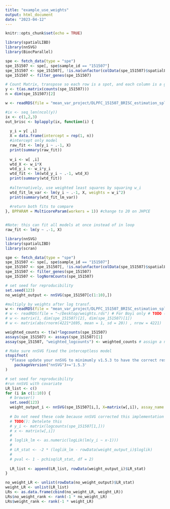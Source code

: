 ```yaml
---
title: "example_use_weights"
output: html_document
date: "2023-04-12"
---
```


```r
knitr::opts_chunk$set(echo = TRUE)
```

```r

library(spatialLIBD)
library(nnSVG)
library(BiocParallel)

spe <- fetch_data(type = "spe")
spe_151507 <- spe[, spe$sample_id == "151507"]
spe_151507 <- spe_151507[, !is.na(unfactor(colData(spe_151507)$spatialLIBD))]
spe_151507 <- filter_genes(spe_151507)

# Count Matrix, transpose so each row is a spot, and each column is a gene
y <- t(as.matrix(counts(spe_151507)))
n = dim(spe_151507)[2]

w <- readRDS(file = "mean_var_project/DLPFC_151507_BRISC_estimation_spline.rds")

#ix <- seq_len(ncol(y))
ix <- c(1,2,3)
out_brisc <- bplapply(ix, function(i) {
  
  y_i = y[ ,i]
  X = data.frame(intercept = rep(1, n))
  #intercept only model
  raw_fit <- lm(y_i ~ .-1, X)
  print(summary(raw_fit))
  
  w_i <- w[ ,i]
  wtd_X <- w_i*X
  wtd_y_i <- w_i*y_i
  wtd_fit <- lm(wtd_y_i ~ .-1, wtd_X)
  print(summary(wtd_fit))
  
  #alternatively, use weighted least squares by squaring w_i
  wtd_fit_lm_var <- lm(y_i ~ .-1, X, weights = w_i^2)
  print(summary(wtd_fit_lm_var))
  
  #return both fits to compare
}, BPPARAM = MulticoreParam(workers = 1)) #change to 20 on JHPCE


#Note: this can fit all models at once instead of in loop
raw_fit <- lm(y ~ .-1, X) 

```

```r
library(nnSVG)
library(spatialLIBD)
library(scran)

spe <- fetch_data(type = "spe")
spe_151507 <- spe[, spe$sample_id == "151507"]
spe_151507 <- spe_151507[, !is.na(unfactor(colData(spe_151507)$spatialLIBD))]
spe_151507 <- filter_genes(spe_151507)
spe_151507 <- logNormCounts(spe_151507)

# set seed for reproducibility
set.seed(123)
no_weight_output <- nnSVG(spe_151507[c(1:10),])

#multiply by weights after log transf.
w <- readRDS(file = "mean_var_project/DLPFC_151507_BRISC_estimation_spline.rds")
# w <- readRDS(file = "~/Desktop/weights.rds") # For Boyi only # TODO (boyiguo1): delete later
# w <- matrix(1, dim(spe_151507)[2], dim(spe_151507)[1])
# w <- matrix(abs(rnorm(4221*1695, mean = 1, sd = 20)) , nrow = 4221)

weighted_counts <- t(w)*logcounts(spe_151507)
assays(spe_151507) <- assays(spe_151507)[1]
assay(spe_151507, "weighted_logcounts") <- weighted_counts # assign a new entry to assays slot, nnSVG will use "logcounts"

# Make sure nnSVG fixed the interceptless model 
stopifnot(
  "Please update your nnSVG to minimumly v1.5.3 to have the correct result" = 
    packageVersion("nnSVG")>='1.5.3'
)

# set seed for reproducibility
#run nnSVG with covariate
LR_list <- c()
for (i in c(1:10)) {
  # browser()
  set.seed(123)
  weight_output_i <- nnSVG(spe_151507[i,], X=matrix(w[,i]), assay_name = "weighted_logcounts")
  
  # Do not need these code because nnSVG corrected this implementation
  # TODO(): Detelete this
  # y_i <- matrix(logcounts(spe_151507[1,]))
  # x <- matrix(w[,i])
  # 
  # loglik_lm <- as.numeric(logLik(lm(y_i ~ x-1)))
  # 
  # LR_stat <- -2 * (loglik_lm - rowData(weight_output_i)$loglik)
  # 
  # pval <- 1 - pchisq(LR_stat, df = 2)
  
  LR_list <- append(LR_list, rowData(weight_output_i)$LR_stat)
}

no_weight_LR <- unlist(rowData(no_weight_output)$LR_stat)
weight_LR <- unlist(LR_list)
LRs <- as.data.frame(cbind(no_weight_LR, weight_LR))
LRs$no_weight_rank <- rank(-1 * no_weight_LR)
LRs$weight_rank <- rank(-1 * weight_LR)
```

